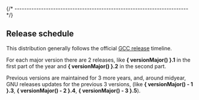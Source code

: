 

{/* ------------------------------------------------------------------------ */}

## Release schedule

This distribution generally follows the official
[GCC release](https://gcc.gnu.org/releases.html) timeline.

For each major version there are 2 releases, like **{ versionMajor() }.1** in the first part of the
year and **{ versionMajor() }.2** in the second part.

Previous versions are maintained for 3 more years, and, around midyear,
GNU releases updates for the previous 3 versions,
(like **{ versionMajor() - 1 }.3**, **{ versionMajor() - 2 }.4**, **{ versionMajor() - 3 }.5**).

